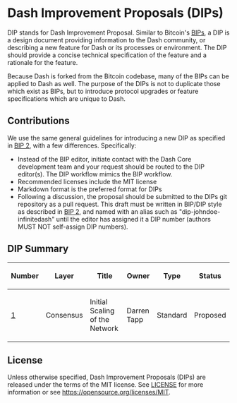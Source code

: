 = Dash Improvement Proposals (DIPs) =

DIP stands for Dash Improvement Proposal. Similar to Bitcoin's [https://github.com/bitcoin/bips/ BIPs], a DIP is a design document providing information to the Dash community, or describing a new feature for Dash or its processes or environment. The DIP should provide a concise technical specification of the feature and a rationale for the feature.

Because Dash is forked from the Bitcoin codebase, many of the BIPs can be applied to Dash as well. The purpose of the DIPs is not to duplicate those which exist as BIPs, but to introduce protocol upgrades or feature specifications which are unique to Dash.


== Contributions ==

We use the same general guidelines for introducing a new DIP as specified in [https://github.com/bitcoin/bips/blob/master/bip-0002.mediawiki BIP 2], with a few differences. Specifically:

* Instead of the BIP editor, initiate contact with the Dash Core development team and your request should be routed to the DIP editor(s). The DIP workflow mimics the BIP workflow.
* Recommended licenses include the MIT license
* Markdown format is the preferred format for DIPs
* Following a discussion, the proposal should be submitted to the DIPs git repository as a pull request. This draft must be written in BIP/DIP style as described in [https://github.com/bitcoin/bips/blob/master/bip-0002.mediawiki BIP 2], and named with an alias such as "dip-johndoe-infinitedash" until the editor has assigned it a DIP number (authors MUST NOT self-assign DIP numbers).


== DIP Summary ==

{| class="wikitable sortable" style="width: auto; text-align: center; font-size: smaller; table-layout: fixed;"
!Number
!Layer
!Title
!Owner
!Type
!Status
|- style="background-color: #ffcfcf"
| [[dip-0001.md|1]]
| Consensus
| Initial Scaling of the Network
| Darren Tapp
| Standard
| Proposed
|}


== License ==

Unless otherwise specified, Dash Improvement Proposals (DIPs) are released under the terms of the MIT license. See [[LICENSE]] for more information or see https://opensource.org/licenses/MIT.
